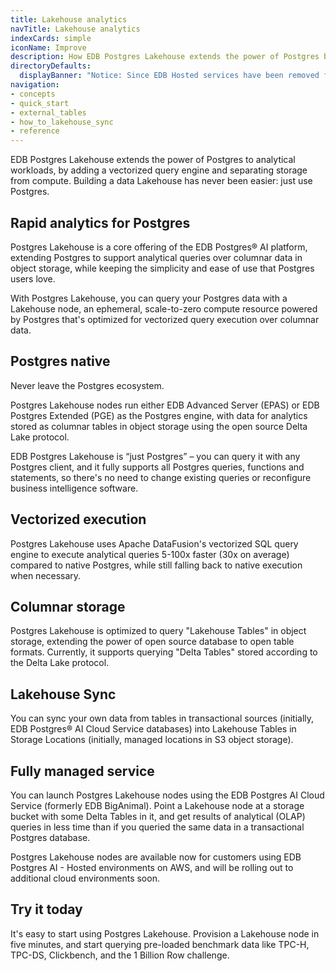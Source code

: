 ```yaml
---
title: Lakehouse analytics
navTitle: Lakehouse analytics
indexCards: simple
iconName: Improve
description: How EDB Postgres Lakehouse extends the power of Postgres by adding a vectorized query engine and separating storage from compute, to handle analytical workloads.  
directoryDefaults:
  displayBanner: "Notice: Since EDB Hosted services have been removed from the Cloud Service, Lakehouse capabilities are now only available as part of the EDB Postgres AI Hybrid Control Plane, which is currently in tech preview."
navigation:
- concepts
- quick_start
- external_tables
- how_to_lakehouse_sync
- reference
---
```


EDB Postgres Lakehouse extends the power of Postgres to analytical workloads,
by adding a vectorized query engine and separating storage from compute. Building
a data Lakehouse has never been easier: just use Postgres.

## Rapid analytics for Postgres

Postgres Lakehouse is a core offering of the EDB Postgres® AI platform, extending
Postgres to support analytical queries over columnar data in object storage,
while keeping the simplicity and ease of use that Postgres users love.

With Postgres Lakehouse, you can query your Postgres data with a Lakehouse node,
an ephemeral, scale-to-zero compute resource powered by Postgres that's optimized for
vectorized query execution over columnar data.

## Postgres native

Never leave the Postgres ecosystem.

Postgres Lakehouse nodes run either EDB Advanced Server (EPAS) or EDB Postgres
Extended (PGE) as the Postgres engine, with data for analytics stored as
columnar tables in object storage using the open source Delta Lake protocol.

EDB Postgres Lakehouse is “just Postgres” – you can query it with any Postgres
client, and it fully supports all Postgres queries, functions and statements, so
there's no need to change existing queries or reconfigure business
intelligence software.

## Vectorized execution

Postgres Lakehouse uses Apache DataFusion's vectorized SQL query engine to
execute analytical queries 5-100x faster (30x on average) compared to native
Postgres, while still falling back to native execution when necessary.

## Columnar storage

Postgres Lakehouse is optimized to query "Lakehouse Tables" in object storage,
extending the power of open source database to open table formats. Currently,
it supports querying "Delta Tables" stored according to the Delta Lake protocol.

## Lakehouse Sync

You can sync your own data from tables in transactional sources (initially, EDB
Postgres® AI Cloud Service databases) into Lakehouse Tables in Storage Locations
(initially, managed locations in S3 object storage).

## Fully managed service

You can launch Postgres Lakehouse nodes using the EDB Postgres AI Cloud
Service (formerly EDB BigAnimal). Point a Lakehouse node at a storage bucket
with some Delta Tables in it, and get results of analytical (OLAP) queries in
less time than if you queried the same data in a transactional Postgres database.

Postgres Lakehouse nodes are available now for customers using
EDB Postgres AI - Hosted environments on AWS, and will be rolling out
to additional cloud environments soon.

## Try it today

It's easy to start using Postgres Lakehouse. Provision a Lakehouse node in five
minutes, and start querying pre-loaded benchmark data like TPC-H, TPC-DS,
Clickbench, and the 1 Billion Row challenge.
